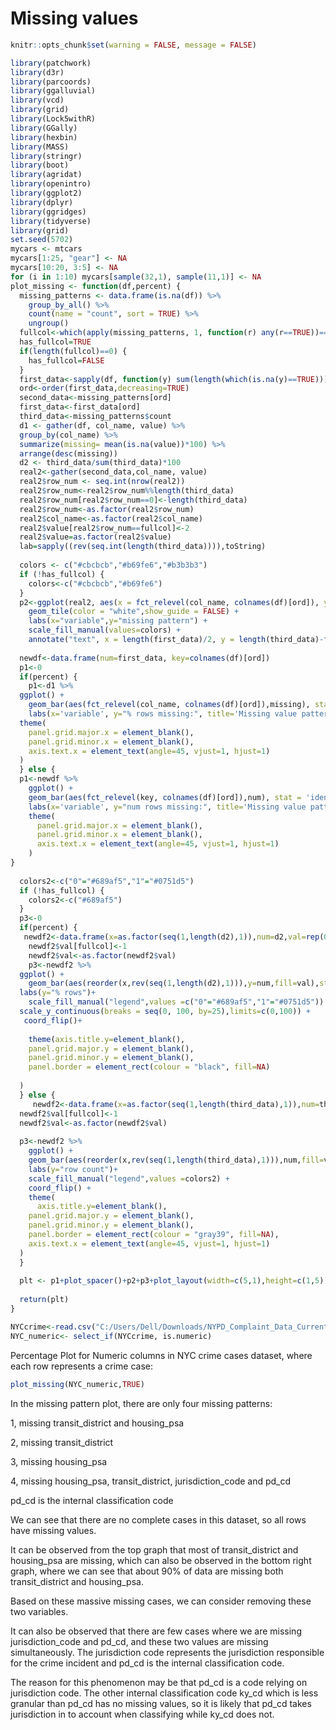 # Missing values


```r
knitr::opts_chunk$set(warning = FALSE, message = FALSE) 
```



```r

library(patchwork)
library(d3r)
library(parcoords)
library(ggalluvial)
library(vcd)
library(grid)
library(Lock5withR)
library(GGally)
library(hexbin)
library(MASS)
library(stringr) 
library(boot)
library(agridat)
library(openintro)
library(ggplot2)
library(dplyr)
library(ggridges)
library(tidyverse)
library(grid)
set.seed(5702)
mycars <- mtcars
mycars[1:25, "gear"] <- NA
mycars[10:20, 3:5] <- NA
for (i in 1:10) mycars[sample(32,1), sample(11,1)] <- NA
plot_missing <- function(df,percent) {
  missing_patterns <- data.frame(is.na(df)) %>%
    group_by_all() %>%
    count(name = "count", sort = TRUE) %>%
    ungroup()
  fullcol<-which(apply(missing_patterns, 1, function(r) any(r==TRUE))==FALSE)
  has_fullcol=TRUE
  if(length(fullcol)==0) {
    has_fullcol=FALSE
  }
  first_data<-sapply(df, function(y) sum(length(which(is.na(y)==TRUE))))
  ord<-order(first_data,decreasing=TRUE)
  second_data<-missing_patterns[ord]
  first_data<-first_data[ord]
  third_data<-missing_patterns$count
  d1 <- gather(df, col_name, value) %>%
  group_by(col_name) %>%
  summarize(missing= mean(is.na(value))*100) %>%
  arrange(desc(missing))
  d2 <- third_data/sum(third_data)*100
  real2<-gather(second_data,col_name, value)
  real2$row_num <- seq.int(nrow(real2))
  real2$row_num<-real2$row_num%%length(third_data)
  real2$row_num[real2$row_num==0]<-length(third_data)
  real2$row_num<-as.factor(real2$row_num)
  real2$col_name<-as.factor(real2$col_name)
  real2$value[real2$row_num==fullcol]<-2
  real2$value=as.factor(real2$value)
  lab=sapply((rev(seq.int(length(third_data)))),toString)
  
  colors <- c("#cbcbcb","#b69fe6","#b3b3b3")
  if (!has_fullcol) {
    colors<-c("#cbcbcb","#b69fe6")
  }
  p2<-ggplot(real2, aes(x = fct_relevel(col_name, colnames(df)[ord]), y = fct_relevel(row_num,lab), fill=value)) +
    geom_tile(color = "white",show_guide = FALSE) +
    labs(x="variable",y="missing pattern") +
    scale_fill_manual(values=colors) +
    annotate("text", x = length(first_data)/2, y = length(third_data)-fullcol+1, label = "complete cases") + theme_grey()+theme(axis.text.x = element_text(angle=45, vjust=1, hjust=1))
  
  newdf<-data.frame(num=first_data, key=colnames(df)[ord])
  p1<-0
  if(percent) {
    p1<-d1 %>%
  ggplot() +
    geom_bar(aes(fct_relevel(col_name, colnames(df)[ord]),missing), stat = 'identity',fill="#689af5", alpha = 0.7) + scale_y_continuous(breaks = seq(0, 100, by=25),limits=c(0,100)) +
    labs(x='variable', y="% rows missing:", title='Missing value patterns') +
  theme(
    panel.grid.major.x = element_blank(),
    panel.grid.minor.x = element_blank(),
    axis.text.x = element_text(angle=45, vjust=1, hjust=1)
  )
  } else {
  p1<-newdf %>%
    ggplot() +
    geom_bar(aes(fct_relevel(key, colnames(df)[ord]),num), stat = 'identity',fill="#689af5", alpha = 0.7) + 
    labs(x='variable', y="num rows missing:", title='Missing value patterns') +
    theme(
      panel.grid.major.x = element_blank(),
      panel.grid.minor.x = element_blank(),
      axis.text.x = element_text(angle=45, vjust=1, hjust=1)
    )
}
  
  colors2<-c("0"="#689af5","1"="#0751d5")
  if (!has_fullcol) {
    colors2<-c("#689af5")
  }
  p3<-0
  if(percent) {
   newdf2<-data.frame(x=as.factor(seq(1,length(d2),1)),num=d2,val=rep(0,length(d2) ))
    newdf2$val[fullcol]<-1
    newdf2$val<-as.factor(newdf2$val)
    p3<-newdf2 %>%
  ggplot() +
    geom_bar(aes(reorder(x,rev(seq(1,length(d2),1))),y=num,fill=val),stat = 'identity',position='dodge',alpha=0.7,show.legend = FALSE) +
  labs(y="% rows")+
    scale_fill_manual("legend",values =c("0"="#689af5","1"="#0751d5")) + 
  scale_y_continuous(breaks = seq(0, 100, by=25),limits=c(0,100)) +
   coord_flip()+
 
    theme(axis.title.y=element_blank(),
    panel.grid.major.y = element_blank(),
    panel.grid.minor.y = element_blank(),
    panel.border = element_rect(colour = "black", fill=NA)
    
  ) 
  } else {
     newdf2<-data.frame(x=as.factor(seq(1,length(third_data),1)),num=third_data,val=rep(0,length(third_data)))
  newdf2$val[fullcol]<-1
  newdf2$val<-as.factor(newdf2$val)
    
  p3<-newdf2 %>%
    ggplot() +
    geom_bar(aes(reorder(x,rev(seq(1,length(third_data),1))),num,fill=val),stat = 'identity',position='dodge',alpha=0.7,show.legend = FALSE) +
    labs(y="row count")+
    scale_fill_manual("legend",values =colors2) +
    coord_flip() +
    theme(
      axis.title.y=element_blank(),
    panel.grid.major.y = element_blank(),
    panel.grid.minor.y = element_blank(),
    panel.border = element_rect(colour = "gray39", fill=NA),
    axis.text.x = element_text(angle=45, vjust=1, hjust=1)
  )
  }
  
  plt <- p1+plot_spacer()+p2+p3+plot_layout(width=c(5,1),height=c(1,5))
  
  return(plt)
}


```




```r
NYCcrime<-read.csv("C:/Users/Dell/Downloads/NYPD_Complaint_Data_Current__Year_To_Date_.csv",na.strings=c("","NA"))
NYC_numeric<- select_if(NYCcrime, is.numeric)

```


Percentage Plot for Numeric columns in NYC crime cases dataset, where each row represents a crime case:

```r
plot_missing(NYC_numeric,TRUE)
```





In the missing pattern plot, there are only four missing patterns:

1, missing transit_district and housing_psa

2, missing transit_district

3, missing housing_psa

4, missing housing_psa, transit_district, jurisdiction_code and pd_cd

pd_cd is the internal classification code 


We can see that there are no complete cases in this dataset, so all rows have missing values.

It can be observed from the top graph that most of transit_district and housing_psa are missing, which can also be observed in the bottom right graph, where we can see that about 90% of data are missing both transit_district and housing_psa.

Based on these massive missing cases, we can consider removing these two variables.

It can also be observed that there are few cases where we are missing jurisdiction_code and pd_cd, and these two values are missing simultaneously. The jurisdiction code represents the jurisdiction responsible for the crime incident and pd_cd is the internal classification code.

The reason for this phenomenon may be that pd_cd is a code relying on jurisdiction code. The other internal classification code ky_cd which is less granular than pd_cd has no missing values, so it is likely that pd_cd takes jurisdiction in to account when classifying while ky_cd does not.